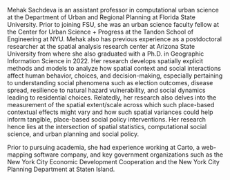 Mehak Sachdeva is an assistant professor in computational urban science at the Department of Urban and Regional Planning at Florida State University. Prior to joining FSU, she was an urban science faculty fellow at the Center for Urban Science + Progress at the Tandon School of Engineering at NYU. Mehak also has previous experience as a postdoctoral researcher at the spatial analysis research center at Arizona State University from where she also graduated with a Ph.D. in Geographic Information Science in 2022. Her research develops spatially explicit methods and models to analyze how spatial context and social interactions affect human behavior, choices, and decision-making, especially pertaining to understanding social phenomena such as election outcomes, disease spread, resilience to natural hazard vulnerability, and social dynamics leading to residential choices. Relatedly, her research also delves into the measurement of the spatial extent/scale across which such place-based contextual effects might vary and how such spatial variances could help inform tangible, place-based social policy interventions. Her research hence lies at the intersection of spatial statistics, computational social science, and urban planning and social policy.

Prior to pursuing academia, she had experience working at Carto, a web-mapping software company, and key government organizations such as the New York City Economic Development Cooperation and the New York City Planning Department at Staten Island.
